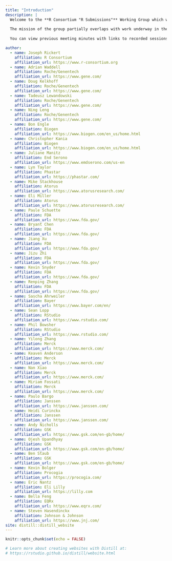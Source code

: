 ```yaml
---
title: "Introduction"
description: |
  Welcome to the **R Consortium "R Submissions"** Working Group which will be focused on IT and platform challenges that must be addressed in order to make "all R" regulatory submissions.
  
  The mission of the group partially overlaps with work underway in the R Validation Hub and RTRS working groups, and eventually these groups may see some consolidation. However, for now, we have the opportunity to set the agenda for this new area.
  
  You can view previous meeting minutes with links to recorded sessions in the navigation bar above. 

author:
  - name: Joseph Rickert
    affiliation: R Consortium
    affiliation_url: https://www.r-consortium.org
  - name: Adrian Waddell
    affiliation: Roche/Genentech
    affiliation_url: https://www.gene.com/
  - name: Doug Kelkhoff
    affiliation: Roche/Genentech
    affiliation_url: https://www.gene.com/
  - name: Tadeusz Lewandowski
    affiliation: Roche/Genentech
    affiliation_url: https://www.gene.com/
  - name: Ning Leng
    affiliation: Roche/Genentech
    affiliation_url: https://www.gene.com/
  - name: Bon Engle
    affiliation: Biogen
    affiliation_url: https://www.biogen.com/en_us/home.html
  - name: Christopher Kania
    affiliation: Biogen
    affiliation_url: https://www.biogen.com/en_us/home.html
  - name: Juliane Manitz
    affiliation: End Serono
    affiliation_url: https://www.emdserono.com/us-en
  - name: Lyn Taylor
    affiliation: Phastar
    affiliation_url: https://phastar.com/
  - name: Mike Stackhouse
    affiliation: Atorus
    affiliation_url: https://www.atorusresearch.com/
  - name: Eli Miller
    affiliation: Atorus
    affiliation_url: https://www.atorusresearch.com/
  - name: Paule Schuette
    affiliation: FDA
    affiliation_url: https://www.fda.gov/
  - name: Bryant Chen
    affiliation: FDA
    affiliation_url: https://www.fda.gov/
  - name: Jiang Xu
    affiliation: FDA
    affiliation_url: https://www.fda.gov/
  - name: Jizu Zhi
    affiliation: FDA
    affiliation_url: https://www.fda.gov/
  - name: Kevin Snyder
    affiliation: FDA
    affiliation_url: https://www.fda.gov/
  - name: Renping Zhang
    affiliation: FDA
    affiliation_url: https://www.fda.gov/
  - name: Sascha Ahrweiler
    affiliation: Bayer
    affiliation_url: https://www.bayer.com/en/
  - name: Sean Lopp
    affiliation: RStudio
    affiliation_url: https://www.rstudio.com/
  - name: Phil Bowsher
    affiliation: RStudio
    affiliation_url: https://www.rstudio.com/
  - name: Yilong Zhang
    affiliation: Merck
    affiliation_url: https://www.merck.com/
  - name: Keaven Anderson
    affiliation: Merck
    affiliation_url: https://www.merck.com/
  - name: Nan Xiao
    affiliation: Merck
    affiliation_url: https://www.merck.com/
  - name: Miriam Fossati
    affiliation: Merck
    affiliation_url: https://www.merck.com/
  - name: Paulo Bargo
    affiliation: Janssen
    affiliation_url: https://www.janssen.com/
  - name: Heidi Curinckx
    affiliation: Janssen
    affiliation_url: https://www.janssen.com/
  - name: Andy Nicholls
    affiliation: GSK
    affiliation_url: https://www.gsk.com/en-gb/home/
  - name: Ojesh Upandhyay
    affiliation: GSK
    affiliation_url: https://www.gsk.com/en-gb/home/
  - name: Ben Staub
    affiliation: GSK
    affiliation_url: https://www.gsk.com/en-gb/home/
  - name: Kevin Bolger
    affiliation: Procogia
    affiliation_url: https://procogia.com/
  - name: Eric Nantz
    affiliation: Eli Lilly
    affiliation_url: https://lilly.com
  - name: Bella Feng
    affiliation: EQRx
    affiliation_url: https://www.eqrx.com/
  - name: Steven Hasendinckx
    affiliation: Johnson & Johnson
    affiliation_url: https://www.jnj.com/
site: distill::distill_website
---
```


```r
knitr::opts_chunk$set(echo = FALSE)

# Learn more about creating websites with Distill at:
# https://rstudio.github.io/distill/website.html

```

